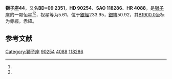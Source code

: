 {{Starbox begin
| name = 獅子座44
}}
{{Starbox observe
| epoch = [[J2000.0|J2000.0]]
| constell = [[獅子座|獅子座]]<ref name=SIMBAD>{{cite web
 | url=http://simbad.u-strasbg.fr/simbad/sim-id?Ident=HR+4088
 | title =Pulsating variable Star
 | publisher=Centre de Données astronomiques de Strasbourg
 | work=SIMBAD
 | accessdate=2012-07-13}}</ref><ref name=DATA>{{cite web
 | url=http://vizier.u-strasbg.fr/viz-bin/VizieR-5?-out.add=.&-source=5050&-corr=PK=HR&-out.max=9999&HR=4088
 | title=VizieR Detailed Page
 | accessdate=2012-07-13
 | archive-date=2016-03-04
 | archive-url=https://web.archive.org/web/20160304232519/http://vizier.u-strasbg.fr/viz-bin/VizieR-5?-out.add=.&-source=5050&-corr=PK=HR&-out.max=9999&HR=4088
 | dead-url=no
 }}</ref>
| 星官 = 
| ra = {{RA|10|25|15.2}}<ref name=SIMBAD /><ref name=DATA />
| dec = {{DEC|+8|47|5}}<ref name=SIMBAD /><ref name=DATA />
| appmag_v = 5.61<ref name=SIMBAD /><ref name=DATA />
}}
{{Starbox character
| class = M3IIIabs<ref name=SIMBAD /><ref name=DATA />
| b-v = 1.62<ref name=SIMBAD /><ref name=DATA />
| u-b = 1.97<ref name=SIMBAD /><ref name=DATA />
| r-i = <ref name=SIMBAD /><ref name=DATA />
| variable = 
}}
{{Starbox astrometry
| radial_v = 1.97
| prop_mo_ra = -20
| parallax = 
| p_error = 
}}
{{Starbox catalog
| names =BD+09 2351，[[SAO星表|SAO]] 118286，[[HD星表|HD]] 90254，[[HR星表|HR]] 4088}}
{{Starbox reference |Simbad=HR+4088}}
{{Starbox end}}

'''獅子座44'''，又名'''BD+09 2351'''，'''HD 90254'''、'''SAO 118286'''、'''HR 4088'''，是[[獅子座|獅子座]]的一颗恒星<ref name=SIMBAD /><ref name=DATA />，视星等为5.61，位于[[銀道座標系|銀經]]233.95，[[銀道座標系|銀緯]]50.92，其[[B1900.0|B1900.0]]坐标为赤經{{RA|10|19|59}}，赤緯{{DEC|+9|50.92|36}}。

== 参考文献 ==
{{reflist}}

{{star-stub}}

{{獅子座恒星}}
[[Category:獅子座|Category:獅子座]]
[[Category:HD和HDE天體|90254]]
[[Category:HR天體|4088]]
[[Category:SAO天體|118286]]